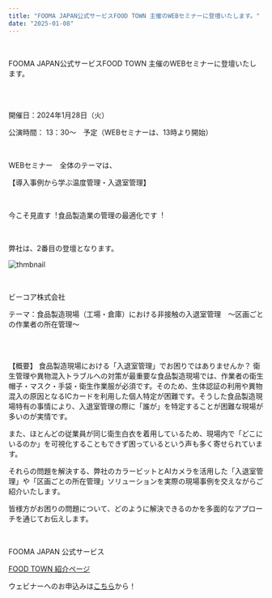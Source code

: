```yaml
---
title: "FOOMA JAPAN公式サービスFOOD TOWN 主催のWEBセミナーに登壇いたします。"
date: "2025-01-08"
---
```

<br />

FOOMA JAPAN公式サービスFOOD TOWN 主催のWEBセミナーに登壇いたします。


<br />
<br />


開催日：2024年1月28日（火）

公演時間： 13：30〜　予定（WEBセミナーは、13時より開始）　

<br />

WEBセミナー　全体のテーマは、

【導⼊事例から学ぶ温度管理・⼊退室管理】

<br />


今こそ⾒直す︕⾷品製造業の管理の最適化です︕


<br />


弊社は、2番目の登壇となります。
<br />

![thmbnail](../images/News/2025/news_20250108.jpg)




<br />


ビーコア株式会社

テーマ：食品製造現場（工場・倉庫）における非接触の入退室管理　～区画ごとの作業者の所在管理～


<br />
<br />


【概要】
食品製造現場における「入退室管理」でお困りではありませんか？
衛生管理や異物混入トラブルへの対策が最重要な食品製造現場では、作業者の衛生帽子・マスク・手袋・衛生作業服が必須です。そのため、生体認証の利用や異物混入の原因となるICカードを利用した個人特定が困難です。そうした食品製造現場特有の事情により、入退室管理の際に「誰が」を特定することが困難な現場が多いのが実情です。
<br />


また、ほとんどの従業員が同じ衛生白衣を着用しているため、現場内で「どこにいるのか」を可視化することもできず困っているという声も多く寄せられています。


それらの問題を解決する、弊社のカラービットとAIカメラを活用した「入退室管理」や「区画ごとの所在管理」ソリューションを実際の現場事例を交えながらご紹介いたします。



皆様方がお困りの問題について、どのように解決できるのかを多面的なアプローチを通じてお伝えします。


<br />

FOOMA JAPAN 公式サービス  




[FOOD TOWN 紹介ページ](https://food-town.jp/customer/seminar/detail/65)




ウェビナーへのお申込みは[こちら](https://us06web.zoom.us/webinar/register/WN_dAFaZSTvTgOnehC0T0iplw#/registration)から！
